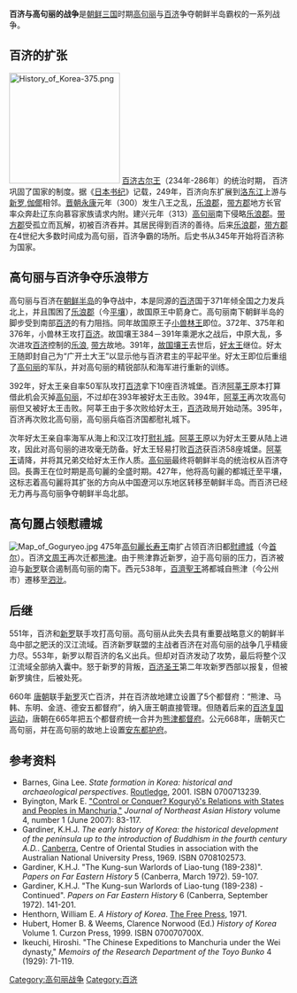 {{Infobox military conflict
|conflict=百济与高句丽的战争
|image=[[File:Map_of_Baekje(百济).jpg|256px]]
|caption=百济与高句丽的战争
|partof=
|date=244-245
|place=今[[朝鲜半岛|朝鲜半岛]]北部与中部
|result=[[高句丽|高句丽]]几乎控制乐浪带方
|combatant1=[[百济|百济]]
|combatant2=[[高句丽|高句丽]]
|commander1=[[古尔王|古尔王]]
|commander2=[[故国原王|故国原王]]等
|strength1=第一次: 10,000<br>第二次: 不明
|strength2=第一次: 20,000<br>第二次: 不明
|casualties1=6,000?
|casualties2=8,000~18,000?
}}
'''百济与高句丽的战争'''是[[朝鲜三国时代|朝鲜三国]]时期[[高句丽|高句丽]]与[[百济|百济]]争夺朝鲜半岛霸权的一系列战争。

== 百济的扩张 ==
[[File:History_of_Korea-375.png|200px]]
[[古尔王|百济古尔王]]（234年-286年）的统治时期， 百济巩固了国家的制度。据《[[日本书纪|日本书纪]]》记载，249年，百济向东扩展到[[洛东江|洛东江]]上游与[[新罗|新罗]],[[伽倻|伽倻]]相邻。[[晋朝|晋朝]][[永康_(西晉)|永康]]元年（300）发生八王之乱，[[乐浪郡|乐浪郡]]，[[带方郡|带方郡]]地方长官率众奔赴辽东向慕容家族请求内附。建兴元年（313）[[高句丽|高句丽]]南下侵略[[乐浪郡|乐浪郡]]。[[带方郡|带方郡]]受孤立而瓦解，初被百济吞并。其居民得到百济的善待。后来[[乐浪郡|乐浪郡]]，[[带方郡|带方郡]]在4世纪大多数时间成为高句丽，百济争霸的场所。后史书从345年开始将百济称为国家。

==高句丽与百济争夺乐浪带方==
高句丽与百济在[[朝鲜半岛|朝鲜半岛]]的争夺战中，本是同源的[[百济|百济]]国于371年倾全国之力发兵北上，并且围困了[[乐浪郡|乐浪郡]]（今[[平壤|平壤]]），故国原王中箭身亡。高句丽南下朝鲜半岛的脚步受到南部[[百济|百济]]的有力阻挡。同年故国原王子[[小兽林王|小兽林王]]即位。372年、375年和376年，小兽林王攻打[[百济|百济]]。故国壤王384－391年乘淝水之战后，中原大乱，多次进攻[[百济|百济]]控制的[[乐浪|乐浪]], [[带方|带方]]故地。391年，[[故国壤王|故国壤王]]去世后，[[好太王|好太王]]继位。好太王随即封自己为“广开土大王”以显示他与百济君主的平起平坐。好太王即位后重组了[[高句丽|高句丽]]的军队，并对高句丽的精锐部队和海军进行重新的训练。

392年，好太王亲自率50军队攻打[[百济|百济]]拿下10座百济城堡。百济[[阿莘王|阿莘王]]原本打算借此机会灭掉[[高句丽|高句丽]]，不过却在393年被好太王击败。394年，[[阿莘王|阿莘王]]再次攻高句丽但又被好太王击败。阿莘王由于多次败给好太王，[[百济|百济]]政局开始动荡。395年，百济再次败北高句丽，高句丽兵临百济国都慰礼城下。

次年好太王亲自率海军从海上和汉江攻打[[慰礼城|慰礼城]]。[[阿莘王|阿莘王]]原以为好太王要从陆上进攻，因此对高句丽的进攻毫无防备。好太王轻易打败[[百济|百济]]获百济58座城堡。[[阿莘王|阿莘王]]请降，并将其兄弟交给好太王作人质。[[高句丽|高句丽]]最终将朝鲜半岛的统治权从百济夺回。長壽王在位时期是高句麗的全盛时期。427年，他将高句麗的都城迁至平壤，这标志着高句麗将其扩张的方向从中国遼河以东地区转移至朝鲜半岛。而百济已经无力再与高句丽争夺朝鲜半岛北部。
==高句麗占领慰禮城==
[[File:Map_of_Goguryeo.jpg|thumb]]
475年[[高句麗|高句麗]][[长寿王|长寿王]]南扩占领百济旧都[[慰禮城|慰禮城]]（今[[首尔|首尔]]）。百济[[文周王|文周王]]再次迁都[[熊津|熊津]]。由于熊津靠近新罗，迫于高句丽的压力，百济被迫与[[新罗|新罗]]联合遏制高句丽的南下。西元538年，[[百濟聖王|百濟聖王]]將都城自熊津（今公州市）遷移至[[泗沘|泗沘]]。
==后继==
551年，百济和[[新罗|新罗]]联手攻打高句丽。高句丽从此失去具有重要战略意义的朝鲜半岛中部之肥沃的汉江流域。百济新罗联盟的主战者百济在对高句丽的战争几乎精疲力尽。553年，新罗以帮百济的名义出兵。但却对百济发动了攻势，最后将整个汉江流域全部纳入囊中。怒于新罗的背叛，[[百济圣王|百济圣王]]第二年攻新罗西部以报复，但被新罗擒住，后被处死。

660年 [[唐朝|唐朝]]联手[[新罗|新罗]]灭亡百济，并在百济故地建立设置了5个都督府：“熊津、马韩、东明、金涟、德安五都督府”，纳入唐王朝直接管理。但随着后来的[[百济复国运动|百济复国运动]]，唐朝在665年把五个都督府统一合并为[[熊津都督府|熊津都督府]]。公元668年，唐朝灭亡高句丽，并在高句丽的故地上设置[[安东都护府|安东都护府]]。

==参考资料==
*Barnes, Gina Lee. ''State formation in Korea: historical and archaeological perspectives''. [[Routledge|Routledge]], 2001. ISBN 0700713239.
*Byington, Mark E. [https://web.archive.org/web/20111005153543/http://english.historyfoundation.or.kr/Data/Jnah/J4_1_S4.pdf "Control or Conquer? Koguryǒ's Relations with States and Peoples in Manchuria,"] ''Journal of Northeast Asian History'' volume 4, number 1 (June 2007): 83-117.
*Gardiner, K.H.J. ''The early history of Korea: the historical development of the peninsula up to the introduction of Buddhism in the fourth century A.D.''. [[Canberra|Canberra]], Centre of Oriental Studies in association with the Australian National University Press, 1969. ISBN 0708102573.
*Gardiner, K.H.J. "The Kung-sun Warlords of Liao-tung (189-238)". ''Papers on Far Eastern History'' 5 (Canberra, March 1972). 59-107.
*Gardiner, K.H.J. "The Kung-sun Warlords of Liao-tung (189-238) - Continued". ''Papers on Far Eastern History'' 6 (Canberra, September 1972). 141-201.
*Henthorn, William E. ''A History of Korea''. [[The_Free_Press|The Free Press]], 1971.
*Hubert, Homer B. & Weems, Clarence Norwood (Ed.) ''History of Korea'' Volume 1. Curzon Press, 1999. ISBN 070070700X.
*Ikeuchi, Hiroshi. "The Chinese Expeditions to Manchuria under the Wei dynasty," ''Memoirs of the Research Department of the Toyo Bunko'' 4 (1929): 71-119.
{{reflist|2}}

 
[[Category:高句丽战争|Category:高句丽战争]] 
[[Category:百济|Category:百济]]